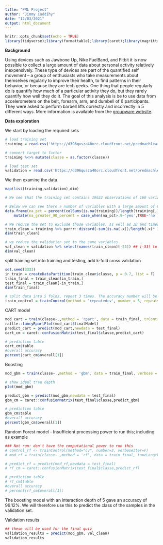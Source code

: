 ```yaml
---
title: "PML Project"
author: "Jimmy Cuddihy"
date: "12/03/2021"
output: html_document
---
```


```r
knitr::opts_chunk$set(echo = TRUE)
library(tidyverse);library(formattable);library(caret);library(magrittr)
```

**Background**

Using devices such as Jawbone Up, Nike FuelBand, and Fitbit it is now possible to collect a large amount of data about personal activity relatively inexpensively. These type of devices are part of the quantified self movement – a group of enthusiasts who take measurements about themselves regularly to improve their health, to find patterns in their behavior, or because they are tech geeks. One thing that people regularly do is quantify how much of a particular activity they do, but they rarely quantify how well they do it. The goal of this analysis is be to use data from accelerometers on the belt, forearm, arm, and dumbell of 6 participants. They were asked to perform barbell lifts correctly and incorrectly in 5 different ways. More information is available from the  [groupware website](http://groupware.les.inf.puc-rio.br/har).

**Data exploration**

We start by loading the required sets

```r

# load training set
training = read.csv('https://d396qusza40orc.cloudfront.net/predmachlearn/pml-training.csv', na.strings = c("",NA,"#DIV/0!"))

# convert target to factor
training %<>% mutate(classe = as.factor(classe))

# load test set
validation = read.csv('https://d396qusza40orc.cloudfront.net/predmachlearn/pml-testing.csv', na.strings = c("",NA,"#DIV/0!"))

```

We then examine the data
```r

map(list(training,validation),dim)

# We see that the training set contains 19622 observations of 160 variables, while the validation containts 20 observations of the same variables.

# Below we can see there a number of variables with a large amount of missing values
data.frame(na_pct = percent(colSums(is.na(training))/length(training[,1]),1)) %>% 
    mutate(na_greater_90_percent = case_when(na_pct>.9~'yes',TRUE~'no')) %>% count(na_greater_90_percent)

# We reduce the set to exclude those variables, as well as ID and timestamp vectors which will not add value to the analysis.
train_clean = training %>% purrr::discard(~sum(is.na(.x))/length(.x)* 100 >=90) %>% select(-c(1:7))
dim(train_clean)

# we reduce the validation set to the same variables
val_clean = validation %>% select(names(train_clean)[-53]) ## [-53] to remove the classe (our target variable)
dim(val_clean)

```

split training set into training and testing, add k-fold cross validation
```r

set.seed(3333)
in_train = createDataPartition(train_clean$classe, p = 0.7, list = F)
train_final = train_clean[in_train,]
test_final = train_clean[-in_train,]
dim(train_final)

# split data into 5 folds, repeat 3 times. The accuracy number will be an average of the 15 runs per model
train_control = trainControl(method = 'repeatedcv', number = 5, repeats = 3)
```

CART model
```r
mod_cart = train(classe~.,method = 'rpart', data = train_final, trControl = train_control)
rattle::fancyRpartPlot(mod_cart$finalModel)
predict_cart = predict(mod_cart,newdata = test_final)
cart_cm = caret::confusionMatrix(test_final$classe,predict_cart)

# prediction table
cart_cm$table
#overall accuracy
percent(cart_cm$overall[1])
```

Boosting
```r

mod_gbm = train(classe~.,method = 'gbm', data = train_final, verbose = F, tuneLength = 5) ## my computer cant handle the cross validation of train_control, ran without CV and default settings

# show ideal tree depth
plot(mod_gbm)

predict_gbm = predict(mod_gbm,newdata = test_final)
gbm_cm = caret::confusionMatrix(test_final$classe,predict_gbm)

# prediction table
gbm_cm$table
#overall accuracy
percent(gbm_cm$overall[1])
```

Random Forest model - Insufficient processing power to run this; including as example
```r
### Not run: don't have the computational power to run this
# control_rf <- trainControl(method="cv", number=3, verboseIter=F)
# mod_rf = train(classe~.,method = 'rf', data = train_final, tuneLength = 5) ## my computer cant handle the cross validation of train_control, ran without CV and default settings

# predict_rf = predict(mod_rf,newdata = test_final)
# rf_cm = caret::confusionMatrix(test_final$classe,predict_rf)

# prediction table
# rf_cm$table
#overall accuracy
# percent(rf_cm$overall[1])
```

The boosting model with an interaction depth of 5 gave an accuracy of 99.12%. We will therefore use this to predict the class of the samples in the validation set. 

Validation results
```r
## these will be used for the final quiz
validation_results = predict(mod_gbm, val_clean)
validation_results

```



